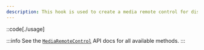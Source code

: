 ```yaml
---
description: This hook is used to create a media remote control for dispatching media requests.
---
```


::code[./usage]

:::info
See the [`MediaRemoteControl`][remote-control] API docs for all available methods.
:::

[remote-control]: /docs/player/api/classes/media-remote-control
